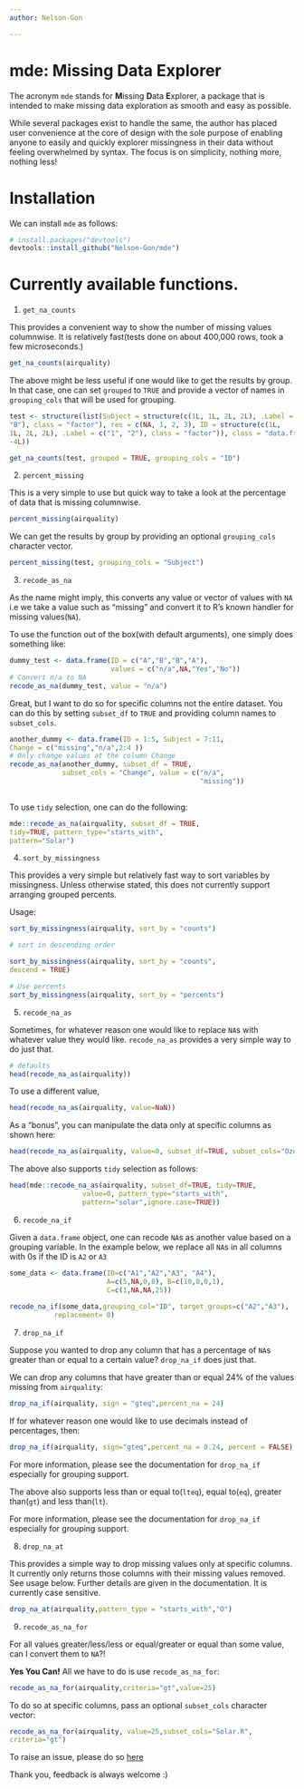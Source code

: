 ```yaml
---
author: Nelson-Gon

---
```


# mde: Missing Data Explorer

The acronym `mde` stands for **M**issing **D**ata **E**xplorer, a package that  is intended to make missing data exploration as smooth and easy as possible. 

While several packages exist to handle the same, the author has placed user convenience at the core of design with the sole purpose of enabling anyone to easily and quickly explorer missingness in their data without feeling overwhelmed by syntax. The focus is on simplicity, nothing more, nothing less! 

# Installation

We can install `mde` as follows:

```r
# install.packages("devtools")
devtools::install_github("Nelson-Gon/mde")

```

# Currently available functions.

1. `get_na_counts`

This provides a convenient way to show the number of missing values columnwise. It is relatively fast(tests done on about 400,000 rows, took a few microseconds.)

```r
get_na_counts(airquality)
```

The above might be less useful if one would like to get the results by group. In that case, one can set `grouped` to `TRUE` and provide a vector of names in `grouping_cols` that will be used for grouping. 

```r

test <- structure(list(Subject = structure(c(1L, 1L, 2L, 2L), .Label = c("A", 
"B"), class = "factor"), res = c(NA, 1, 2, 3), ID = structure(c(1L, 
1L, 2L, 2L), .Label = c("1", "2"), class = "factor")), class = "data.frame", row.names = c(NA, 
-4L))

get_na_counts(test, grouped = TRUE, grouping_cols = "ID")

```




2. `percent_missing`

This is a very simple to use but quick way to take a look at the percentage of data that is missing columnwise.


```r

percent_missing(airquality)


```

We can get the results by group by providing an optional `grouping_cols` character vector. 

```r

percent_missing(test, grouping_cols = "Subject")


```

3. `recode_as_na`

As the name might imply, this converts any value or vector of values with `NA` i.e we take a value such as "missing" and convert it to R's known handler for missing values(`NA`).

To use the function out of the box(with default arguments), one simply does something like:

```r

dummy_test <- data.frame(ID = c("A","B","B","A"), 
                         values = c("n/a",NA,"Yes","No"))
# Convert n/a to NA
recode_as_na(dummy_test, value = "n/a")

```

Great, but I want to do so for specific columns not the entire dataset. You can do this by setting `subset_df` to `TRUE` and providing column names to `subset_cols`. 

```r

another_dummy <- data.frame(ID = 1:5, Subject = 7:11, 
Change = c("missing","n/a",2:4 ))
# Only change values at the column Change
recode_as_na(another_dummy, subset_df = TRUE,
             subset_cols = "Change", value = c("n/a",
                                               "missing"))
                                               

```

To use `tidy` selection, one can do the following:

```r
mde::recode_as_na(airquality, subset_df = TRUE,
tidy=TRUE, pattern_type="starts_with",
pattern="Solar")

```


4. `sort_by_missingness`

This provides a very simple but relatively fast way to sort variables by missingness. Unless otherwise stated, this does not currently support arranging grouped percents.

Usage:

```r

sort_by_missingness(airquality, sort_by = "counts")

```

```r

# sort in descending order

sort_by_missingness(airquality, sort_by = "counts",
descend = TRUE)


```

```r

# Use percents
sort_by_missingness(airquality, sort_by = "percents")


```

5. `recode_na_as`

Sometimes, for whatever reason one would like to replace `NA`s with whatever value they would like. `recode_na_as` provides a very simple way to do just that. 

```r
# defaults
head(recode_na_as(airquality))

```

To use a different value,


```r
head(recode_na_as(airquality, value=NaN))

```


As a "bonus", you can manipulate the data only at specific columns as shown here:

```r

head(recode_na_as(airquality, value=0, subset_df=TRUE, subset_cols="Ozone"))

```
The above also supports `tidy` selection as follows:

```r

head(mde::recode_na_as(airquality, subset_df=TRUE, tidy=TRUE,
                  value=0, pattern_type="starts_with",
                  pattern="solar",ignore.case=TRUE))

```

6. `recode_na_if`

Given a `data.frame` object, one can recode `NA`s as another value based on a grouping variable. In the example below, we replace all `NA`s in all columns with 0s if the ID is `A2` or `A3`

```r
some_data <- data.frame(ID=c("A1","A2","A3", "A4"), 
                        A=c(5,NA,0,8), B=c(10,0,0,1),
                        C=c(1,NA,NA,25))
                        
recode_na_if(some_data,grouping_col="ID", target_groups=c("A2","A3"),
           replacement= 0)  

```

7. `drop_na_if`

Suppose you wanted to drop any column that has a percentage of `NA`s greater than or equal to a certain value? `drop_na_if` does just that. 

We can drop any columns that have greater than or equal 24% of the values missing from `airquality`:

```r
drop_na_if(airquality, sign = "gteq",percent_na = 24)

```

If for whatever reason one would like to use decimals instead of percentages, then:

```r

drop_na_if(airquality, sign="gteq",percent_na = 0.24, percent = FALSE)

```


For more information, please see the documentation for `drop_na_if` especially for grouping support.

The above also supports less than or equal to(`lteq`), equal to(`eq`), greater than(`gt`) and less than(`lt`).

For more information, please see the documentation for `drop_na_if` especially for grouping support.

8. `drop_na_at`

This provides a simple way to drop missing values only at specific columns. It currently only returns those columns with their missing values removed. See usage below. Further details are given in the documentation. It is currently case sensitive. 

```r

drop_na_at(airquality,pattern_type = "starts_with","O")

```
9. `recode_as_na_for` 

For all values greater/less/less or equal/greater or equal than some value, can I convert them to `NA`?!

**Yes You Can!** All we have to do is use `recode_as_na_for`:

```r

recode_as_na_for(airquality,criteria="gt",value=25)

```

To do so at specific columns, pass an optional `subset_cols` character vector:

```r

recode_as_na_for(airquality, value=25,subset_cols="Solar.R",
criteria="gt")

```


To raise an issue, please do so [here](https://www.github.com/Nelson-Gon/mde/issues)

Thank you, feedback is always welcome :)
